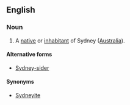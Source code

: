 ==English==

===Noun===
{{en-noun}}

# A [[native]] or [[inhabitant]] of Sydney ([[Australia]]).

====Alternative forms====
*[[Sydney-sider]]

====Synonyms====
*[[Sydneyite]]
